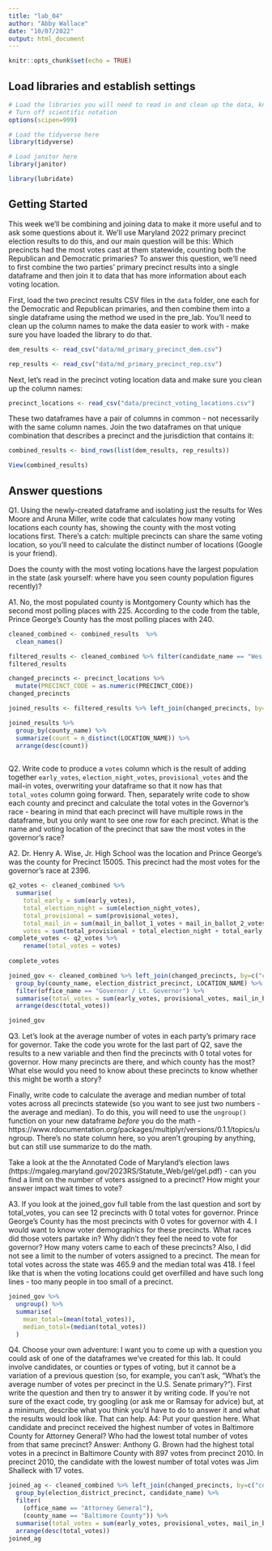 ```yaml
---
title: "lab_04"
author: "Abby Wallace"
date: "10/07/2022"
output: html_document
---
```


```r
knitr::opts_chunk$set(echo = TRUE)
```

## Load libraries and establish settings
```r
# Load the libraries you will need to read in and clean up the data, knowing that you can go back and add a library and re-run this block after you get a look at the dataframes.
# Turn off scientific notation
options(scipen=999)

# Load the tidyverse here
library(tidyverse)

# Load janitor here
library(janitor)

library(lubridate)
```

## Getting Started

This week we'll be combining and joining data to make it more useful and to ask some questions about it. We'll use Maryland 2022 primary precinct election results to do this, and our main question will be this: Which precincts had the most votes cast at them statewide, counting both the Republican and Democratic primaries? To answer this question, we'll need to first combine the two parties' primary precinct results into a single dataframe and then join it to data that has more information about each voting location.

First, load the two precinct results CSV files in the `data` folder, one each for the Democratic and Republican primaries, and then combine them into a single dataframe using the method we used in the pre_lab. You'll need to clean up the column names to make the data easier to work with - make sure you have loaded the library to do that.

```r
dem_results <- read_csv("data/md_primary_precinct_dem.csv")
```
```r
rep_results <- read_csv("data/md_primary_precinct_rep.csv")
```

Next, let's read in the precinct voting location data and make sure you clean up the column names:

```r
precinct_locations <- read_csv("data/precinct_voting_locations.csv")
```

These two dataframes have a pair of columns in common - not necessarily with the same column names. Join the two dataframes on that unique combination that describes a precinct and the jurisdiction that contains it:

```r
combined_results <- bind_rows(list(dem_results, rep_results))

View(combined_results)
```

## Answer questions

Q1. Using the newly-created dataframe and isolating just the results for Wes Moore and Aruna Miller, write code that calculates how many voting locations each county has, showing the county with the most voting locations first. There's a catch: multiple precincts can share the same voting location, so you'll need to calculate the distinct number of locations (Google is your friend).

Does the county with the most voting locations have the largest population in the state (ask yourself: where have you seen county population figures recently)?

A1. No, the most populated county is Montgomery County which has the second most polling places with 225. According to the code from the table, Prince George's County has the most polling places with 240.

```r
cleaned_combined <- combined_results  %>%
  clean_names()

filtered_results <- cleaned_combined %>% filter(candidate_name == "Wes Moore and Aruna Miller")
filtered_results
```

```r
changed_precincts <- precinct_locations %>%
  mutate(PRECINCT_CODE = as.numeric(PRECINCT_CODE))
changed_precincts
```

```r
joined_results <- filtered_results %>% left_join(changed_precincts, by=c("county"="COUNTY_CODE", "election_district_precinct"="PRECINCT_CODE"))

```

```r
joined_results %>% 
  group_by(county_name) %>%
  summarize(count = n_distinct(LOCATION_NAME)) %>%
  arrange(desc(count))
  
```

Q2. Write code to produce a `votes` column which is the result of adding together `early_votes`, `election_night_votes`, `provisional_votes` and the mail-in votes, overwriting your dataframe so that it now has that `total_votes` column going forward. Then, separately write code to show each county and precinct and calculate the total votes in the Governor's race - bearing in mind that each precinct will have multiple rows in the dataframe, but you only want to see one row for each precinct. What is the name and voting location of the precinct that saw the most votes in the governor's race? 

A2. Dr. Henry A. Wise, Jr. High School was the location and Prince George's was the county for Precinct 15005. This precinct had the most votes for the governor's race at 2396.

```r
q2_votes <- cleaned_combined %>%
  summarise(
    total_early = sum(early_votes),
    total_election_night = sum(election_night_votes),
    total_provisional = sum(provisional_votes),
    total_mail_in = sum(mail_in_ballot_1_votes + mail_in_ballot_2_votes),
    votes = sum(total_provisional + total_election_night + total_early + total_mail_in))
complete_votes <- q2_votes %>%
    rename(total_votes = votes)
  
complete_votes
```
```r
joined_gov <- cleaned_combined %>% left_join(changed_precincts, by=c("county"="COUNTY_CODE", "election_district_precinct"="PRECINCT_CODE")) %>%
  group_by(county_name, election_district_precinct, LOCATION_NAME) %>% 
  filter(office_name == "Governor / Lt. Governor") %>% 
  summarise(total_votes = sum(early_votes, provisional_votes, mail_in_ballot_1_votes, mail_in_ballot_2_votes, election_night_votes)) %>% 
  arrange(desc(total_votes))

joined_gov
```

Q3. Let's look at the average number of votes in each party's primary race for governor. Take the code you wrote for the last part of Q2, save the results to a new variable and then find the precincts with 0 total votes for governor. How many precincts are there, and which county has the most? What else would you need to know about these precincts to know whether this might be worth a story?

Finally, write code to calculate the average and median number of total votes across all precincts statewide (so you want to see just two numbers - the average and median). To do this, you will need to use the `ungroup()` function on your new dataframe _before_ you do the math - https://www.rdocumentation.org/packages/multiplyr/versions/0.1.1/topics/ungroup. There's no state column here, so you aren't grouping by anything, but can still use summarize to do the math.

Take a look at the the Annotated Code of Maryland's election laws (https://mgaleg.maryland.gov/2023RS/Statute_Web/gel/gel.pdf) - can you find a limit on the number of voters assigned to a precinct? How might your answer impact wait times to vote?

A3. If you look at the joined_gov full table from the last question and sort by total_votes, you can see 12 precincts with 0 total votes for governor. Prince George's County has the most precincts with 0 votes for governor with 4. I would want to know voter demographics for these precincts. What races did those voters partake in? Why didn't they feel the need to vote for governor? How many voters came to each of these precincts? Also, I did not see a limit to the number of voters assigned to a precinct. The mean for total votes across the state was 465.9 and the median total was 418. I feel like that is when the voting locations could get overfilled and have such long lines - too many people in too small of a precinct.

```r
joined_gov %>%
  ungroup() %>%
  summarise(
    mean_total=(mean(total_votes)),
    median_total=(median(total_votes))
  )

```

Q4. Choose your own adventure: I want you to come up with a question you could ask of one of the dataframes we've created for this lab. It could involve candidates, or counties or types of voting, but it cannot be a variation of a previous question (so, for example, you can't ask, "What's the average number of votes per precinct in the U.S. Senate primary?"). First write the question and then try to answer it by writing code. If you're not sure of the exact code, try googling (or ask me or Ramsay for advice) but, at a minimum, describe what you think you'd have to do to answer it and what the results would look like. That can help.
A4: Put your question here. What candidate and precinct received the highest number of votes in Baltimore County for Attorney General? Who had the lowest total number of votes from that same precinct? Answer: Anthony G. Brown had the highest total votes in a precinct in Baltimore County with 897 votes from precinct 2010. In precinct 2010, the candidate with the lowest number of total votes was Jim Shalleck with 17 votes.

```r
joined_ag <- cleaned_combined %>% left_join(changed_precincts, by=c("county"="COUNTY_CODE", "election_district_precinct"="PRECINCT_CODE")) %>%
  group_by(election_district_precinct, candidate_name) %>% 
  filter(
    (office_name == "Attorney General"),
    (county_name == "Baltimore County")) %>% 
  summarise(total_votes = sum(early_votes, provisional_votes, mail_in_ballot_1_votes, mail_in_ballot_2_votes, election_night_votes)) %>% 
  arrange(desc(total_votes))
joined_ag
```

